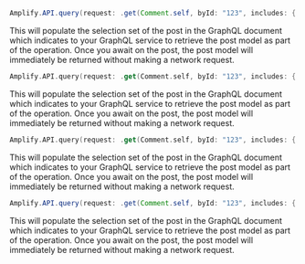 <BlockSwitcher>
<Block name="Java">

```java
Amplify.API.query(request: .get(Comment.self, byId: "123", includes: { comment in [comment.post] }))
```

This will populate the selection set of the post in the GraphQL document which indicates to your GraphQL service to retrieve the post model as part of the operation. Once you await on the post, the post model will immediately be returned without making a network request.

</Block>
<Block name="Kotlin - Callbacks">

```kotlin
Amplify.API.query(request: .get(Comment.self, byId: "123", includes: { comment in [comment.post] }))
```

This will populate the selection set of the post in the GraphQL document which indicates to your GraphQL service to retrieve the post model as part of the operation. Once you await on the post, the post model will immediately be returned without making a network request.

</Block>
<Block name="Kotlin - Coroutines">

```kotlin
Amplify.API.query(request: .get(Comment.self, byId: "123", includes: { comment in [comment.post] }))
```

This will populate the selection set of the post in the GraphQL document which indicates to your GraphQL service to retrieve the post model as part of the operation. Once you await on the post, the post model will immediately be returned without making a network request.

</Block>
<Block name="RxJava">

```java
Amplify.API.query(request: .get(Comment.self, byId: "123", includes: { comment in [comment.post] }))
```

This will populate the selection set of the post in the GraphQL document which indicates to your GraphQL service to retrieve the post model as part of the operation. Once you await on the post, the post model will immediately be returned without making a network request.

</Block>
</BlockSwitcher>
